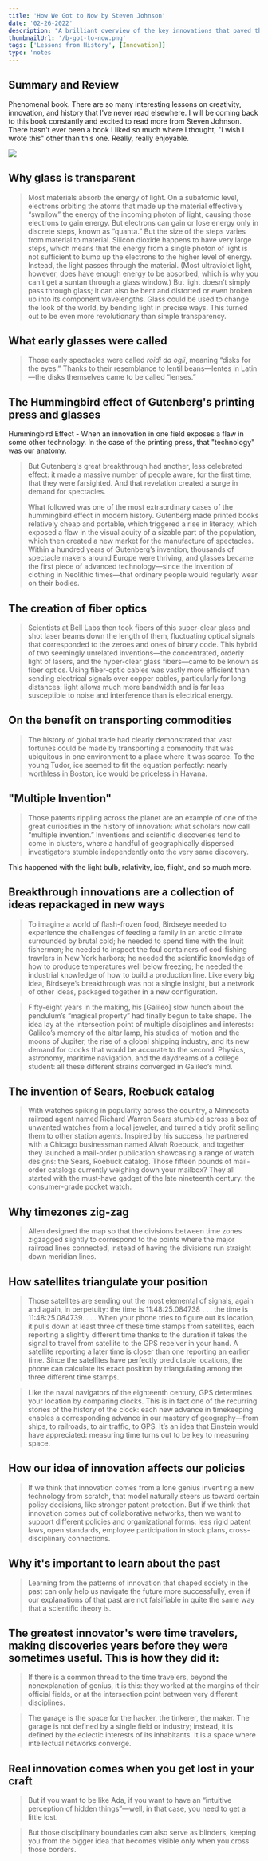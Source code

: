 ```yaml
---
title: 'How We Got to Now by Steven Johnson'
date: '02-26-2022'
description: "A brilliant overview of the key innovations that paved the way for others to build upon. Truly explains 'how we got to now.'"
thumbnailUrl: '/b-got-to-now.png'
tags: ['Lessons from History', [Innovation]]
type: 'notes'
---
```


## Summary and Review
Phenomenal book. There are so many interesting lessons on creativity, innovation, and history that I've never read elsewhere. I will be coming back to this book constantly and excited to read more from Steven Johnson. There hasn't ever been a book I liked so much where I thought, "I wish I wrote this" other than this one. Really, really enjoyable.

![](/b-got-to-now.png)

## Why glass is transparent
> Most materials absorb the energy of light. On a subatomic level, electrons orbiting the atoms that made up the material effectively “swallow” the energy of the incoming photon of light, causing those electrons to gain energy. But electrons can gain or lose energy only in discrete steps, known as “quanta.” But the size of the steps varies from material to material. Silicon dioxide happens to have very large steps, which means that the energy from a single photon of light is not sufficient to bump up the electrons to the higher level of energy. Instead, the light passes through the material. (Most ultraviolet light, however, does have enough energy to be absorbed, which is why you can’t get a suntan through a glass window.) But light doesn’t simply pass through glass; it can also be bent and distorted or even broken up into its component wavelengths. Glass could be used to change the look of the world, by bending light in precise ways. This turned out to be even more revolutionary than simple transparency.

## What early glasses were called
> Those early spectacles were called *roidi da ogli*, meaning “disks for the eyes.” Thanks to their resemblance to lentil beans—lentes in Latin—the disks themselves came to be called “lenses.”

## The Hummingbird effect of Gutenberg's printing press and glasses
Hummingbird Effect - When an innovation in one field exposes a flaw in some other technology. In the case of the printing press, that "technology" was our anatomy.

> But Gutenberg's great breakthrough had another, less celebrated effect: it made a massive number of people aware, for the first time, that they were farsighted. And that revelation created a surge in demand for spectacles.
> 
> What followed was one of the most extraordinary cases of the hummingbird effect in modern history. Gutenberg made printed books relatively cheap and portable, which triggered a rise in literacy, which exposed a flaw in the visual acuity of a sizable part of the population, which then created a new market for the manufacture of spectacles. Within a hundred years of Gutenberg’s invention, thousands of spectacle makers around Europe were thriving, and glasses became the first piece of advanced technology—since the invention of clothing in Neolithic times—that ordinary people would regularly wear on their bodies.

## The creation of fiber optics
> Scientists at Bell Labs then took fibers of this super-clear glass and shot laser beams down the length of them, fluctuating optical signals that corresponded to the zeroes and ones of binary code. This hybrid of two seemingly unrelated inventions—the concentrated, orderly light of lasers, and the hyper-clear glass fibers—came to be known as fiber optics. Using fiber-optic cables was vastly more efficient than sending electrical signals over copper cables, particularly for long distances: light allows much more bandwidth and is far less susceptible to noise and interference than is electrical energy.

## On the benefit on transporting commodities
> The history of global trade had clearly demonstrated that vast fortunes could be made by transporting a commodity that was ubiquitous in one environment to a place where it was scarce. To the young Tudor, ice seemed to fit the equation perfectly: nearly worthless in Boston, ice would be priceless in Havana.

## "Multiple Invention"
> Those patents rippling across the planet are an example of one of the great curiosities in the history of innovation: what scholars now call “multiple invention.” Inventions and scientific discoveries tend to come in clusters, where a handful of geographically dispersed investigators stumble independently onto the very same discovery.

This happened with the light bulb, relativity, ice, flight, and so much more.

## Breakthrough innovations are a collection of ideas repackaged in new ways

 > To imagine a world of flash-frozen food, Birdseye needed to experience the challenges of feeding a family in an arctic climate surrounded by brutal cold; he needed to spend time with the Inuit fishermen; he needed to inspect the foul containers of cod-fishing trawlers in New York harbors; he needed the scientific knowledge of how to produce temperatures well below freezing; he needed the industrial knowledge of how to build a production line. Like every big idea, Birdseye’s breakthrough was not a single insight, but a network of other ideas, packaged together in a new configuration.

 > Fifty-eight years in the making, his [Galileo] slow hunch about the pendulum’s “magical property” had finally begun to take shape. The idea lay at the intersection point of multiple disciplines and interests: Galileo’s memory of the altar lamp, his studies of motion and the moons of Jupiter, the rise of a global shipping industry, and its new demand for clocks that would be accurate to the second. Physics, astronomy, maritime navigation, and the daydreams of a college student: all these different strains converged in Galileo’s mind.

## The invention of Sears, Roebuck catalog
> With watches spiking in popularity across the country, a Minnesota railroad agent named Richard Warren Sears stumbled across a box of unwanted watches from a local jeweler, and turned a tidy profit selling them to other station agents. Inspired by his success, he partnered with a Chicago businessman named Alvah Roebuck, and together they launched a mail-order publication showcasing a range of watch designs: the Sears, Roebuck catalog. Those fifteen pounds of mail-order catalogs currently weighing down your mailbox? They all started with the must-have gadget of the late nineteenth century: the consumer-grade pocket watch.

## Why timezones zig-zag
> Allen designed the map so that the divisions between time zones zigzagged slightly to correspond to the points where the major railroad lines connected, instead of having the divisions run straight down meridian lines.

## How satellites triangulate your position
> Those satellites are sending out the most elemental of signals, again and again, in perpetuity: the time is 11:48:25.084738 . . . the time is 11:48:25.084739. . . . When your phone tries to figure out its location, it pulls down at least three of these time stamps from satellites, each reporting a slightly different time thanks to the duration it takes the signal to travel from satellite to the GPS receiver in your hand. A satellite reporting a later time is closer than one reporting an earlier time. Since the satellites have perfectly predictable locations, the phone can calculate its exact position by triangulating among the three different time stamps.

> Like the naval navigators of the eighteenth century, GPS determines your location by comparing clocks. This is in fact one of the recurring stories of the history of the clock: each new advance in timekeeping enables a corresponding advance in our mastery of geography—from ships, to railroads, to air traffic, to GPS. It’s an idea that Einstein would have appreciated: measuring time turns out to be key to measuring space.

## How our idea of innovation affects our policies
> If we think that innovation comes from a lone genius inventing a new technology from scratch, that model naturally steers us toward certain policy decisions, like stronger patent protection. But if we think that innovation comes out of collaborative networks, then we want to support different policies and organizational forms: less rigid patent laws, open standards, employee participation in stock plans, cross-disciplinary connections.

## Why it's important to learn about the past
> Learning from the patterns of innovation that shaped society in the past can only help us navigate the future more successfully, even if our explanations of that past are not falsifiable in quite the same way that a scientific theory is.

## The greatest innovator's were time travelers, making discoveries years before they were sometimes useful. This is how they did it:
> If there is a common thread to the time travelers, beyond the nonexplanation of genius, it is this: they worked at the margins of their official fields, or at the intersection point between very different disciplines.

> The garage is the space for the hacker, the tinkerer, the maker. The garage is not defined by a single field or industry; instead, it is defined by the eclectic interests of its inhabitants. It is a space where intellectual networks converge.

## Real innovation comes when you get lost in your craft
>But if you want to be like Ada, if you want to have an “intuitive perception of hidden things”—well, in that case, you need to get a little lost.

>But those disciplinary boundaries can also serve as blinders, keeping you from the bigger idea that becomes visible only when you cross those borders.